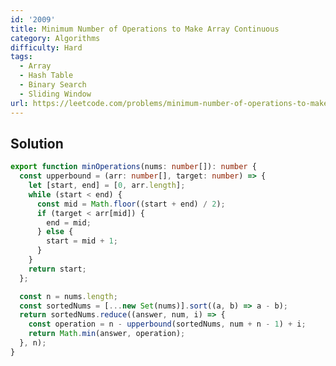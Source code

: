 ```yaml
---
id: '2009'
title: Minimum Number of Operations to Make Array Continuous
category: Algorithms
difficulty: Hard
tags:
  - Array
  - Hash Table
  - Binary Search
  - Sliding Window
url: https://leetcode.com/problems/minimum-number-of-operations-to-make-array-continuous
---
```


## Solution

```typescript showLineNumbers
export function minOperations(nums: number[]): number {
  const upperbound = (arr: number[], target: number) => {
    let [start, end] = [0, arr.length];
    while (start < end) {
      const mid = Math.floor((start + end) / 2);
      if (target < arr[mid]) {
        end = mid;
      } else {
        start = mid + 1;
      }
    }
    return start;
  };

  const n = nums.length;
  const sortedNums = [...new Set(nums)].sort((a, b) => a - b);
  return sortedNums.reduce((answer, num, i) => {
    const operation = n - upperbound(sortedNums, num + n - 1) + i;
    return Math.min(answer, operation);
  }, n);
}
```
